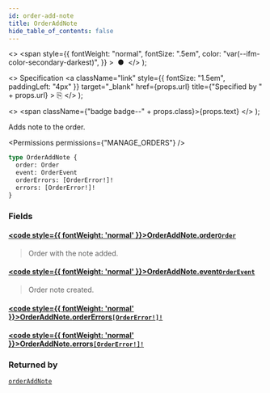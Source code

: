 ```yaml
---
id: order-add-note
title: OrderAddNote
hide_table_of_contents: false
---
```


  <>
    <span
      style={{
        fontWeight: "normal",
        fontSize: ".5em",
        color: "var(--ifm-color-secondary-darkest)",
      }}
    >
      &nbsp;●&nbsp;
    </span>
  </>
);

  <>
    Specification
    <a
      className="link"
      style={{ fontSize: "1.5em", paddingLeft: "4px" }}
      target="\_blank"
      href={props.url}
      title={"Specified by " + props.url}
    >
      ⎘
    </a>
  </>
);

  <>
    <span className={"badge badge--" + props.class}>{props.text}</span>
  </>
);

Adds note to the order.

<Permissions permissions={"MANAGE_ORDERS"} />

```graphql
type OrderAddNote {
  order: Order
  event: OrderEvent
  orderErrors: [OrderError!]!
  errors: [OrderError!]!
}
```

### Fields

#### [<code style={{ fontWeight: 'normal' }}>OrderAddNote.<b>order</b></code>](#)<Bullet />[`Order`](../../../api-reference/orders/objects/order) <Badge class="secondary" text="object"/> <Badge class="secondary" text="orders"/>

> Order with the note added.

#### [<code style={{ fontWeight: 'normal' }}>OrderAddNote.<b>event</b></code>](#)<Bullet />[`OrderEvent`](../../../api-reference/orders/objects/order-event) <Badge class="secondary" text="object"/> <Badge class="secondary" text="orders"/>

> Order note created.

#### [<code style={{ fontWeight: 'normal' }}>OrderAddNote.<b>orderErrors</b></code>](#)<Bullet />[`[OrderError!]!`](../../../api-reference/orders/objects/order-error) <Badge class="secondary" text="non-null"/> <Badge class="secondary" text="object"/> <Badge class="secondary" text="orders"/>

>

#### [<code style={{ fontWeight: 'normal' }}>OrderAddNote.<b>errors</b></code>](#)<Bullet />[`[OrderError!]!`](../../../api-reference/orders/objects/order-error) <Badge class="secondary" text="non-null"/> <Badge class="secondary" text="object"/> <Badge class="secondary" text="orders"/>

>

### Returned by

[`orderAddNote`](../../../api-reference/orders/mutations/order-add-note) <Badge class="secondary" text="mutation"/>

